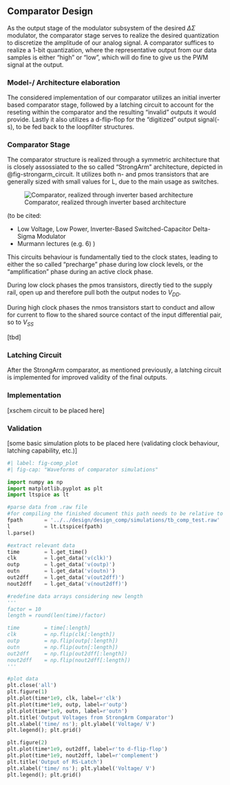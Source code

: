 ## Comparator Design

As the output stage of the modulator subsystem of the desired $\Delta\Sigma$ modulator, the comparator stage serves to realize the desired quantization to discretize the amplitude of our analog signal.
A comparator suffices to realize a 1-bit quantization, where the representative output from our data samples is either "high" or "low", which will do fine to give us the PWM signal at the output.


### Model-/ Architecture elaboration

The considered implementation of our comparator utilizes an initial inverter based comparator stage, followed by a latching circuit to account for the reseting within the comparator and the resulting "invalid" outputs it would provide.
Lastly it also utilizes a d-flip-flop for the "digitized" output signal(-s), to be fed back to the loopfilter structures.

### Comparator Stage

The comparator structure is realized through a symmetric architecture that is closely assossiated to the so called "StrongArm" architecture, depicted in @fig-strongarm_circuit.
It utilizes both n- and pmos transistors that are generally sized with small values for L, due to the main usage as switches. 

![Comparator, realized through inverter based architecture](figures/comp/comp_architecture.svg){#fig-strongarm_circuit}

(to be cited:

- Low Voltage, Low Power, Inverter-Based
Switched-Capacitor Delta-Sigma Modulator
- Murmann lectures (e.g. 6)
)

This circuits behaviour is fundamentally tied to the clock states, leading to either the so called "precharge" phase during low clock levels, or the "amplification" phase during an active clock phase.

During low clock phases the pmos transistors, directly tied to the supply rail, open up and therefore pull both the output nodes to $V_{DD}$. 

During high clock phases the nmos transistors start to conduct and allow for current to flow to the shared source contact of the input differential pair, so to $V_{SS}$ 

[tbd]

### Latching Circuit

After the StrongArm comparator, as mentioned previously, a latching circuit is implemented for improved validity of the final outputs.

### Implementation

[xschem circuit to be placed here]

### Validation

[some basic simulation plots to be placed here (validating clock behaviour, latching capability, etc.)]


```python
#| label: fig-comp_plot
#| fig-cap: "Waveforms of comparator simulations"

import numpy as np
import matplotlib.pyplot as plt
import ltspice as lt

#parse data from .raw file
#for compiling the finished document this path needs to be relative to "report_grp4.qmd"
fpath       = '../../design/design_comp/simulations/tb_comp_test.raw'
l           = lt.Ltspice(fpath)
l.parse()

#extract relevant data
time        = l.get_time()
clk         = l.get_data('v(clk)')
outp        = l.get_data('v(outp)')
outn        = l.get_data('v(outn)')
out2dff     = l.get_data('v(out2dff)')
nout2dff    = l.get_data('v(nout2dff)')

#redefine data arrays considering new length
'''
factor = 10
length = round(len(time)/factor)

time        = time[:length]
clk         = np.flip(clk[:length])
outp        = np.flip(outp[:length])
outn        = np.flip(outn[:length])
out2dff     = np.flip(out2dff[:length])
nout2dff    = np.flip(nout2dff[:length])
'''

#plot data
plt.close('all')
plt.figure(1)
plt.plot(time*1e9, clk, label=r'clk')
plt.plot(time*1e9, outp, label=r'outp')
plt.plot(time*1e9, outn, label=r'outn')
plt.title('Output Voltages from StrongArm Comparator')
plt.xlabel('time/ ns'); plt.ylabel('Voltage/ V')
plt.legend(); plt.grid()

plt.figure(2)
plt.plot(time*1e9, out2dff, label=r'to d-flip-flop')
plt.plot(time*1e9, nout2dff, label=r'complement')
plt.title('Output of RS-Latch')
plt.xlabel('time/ ns'); plt.ylabel('Voltage/ V')
plt.legend(); plt.grid()
```